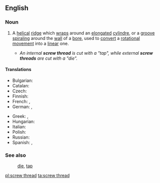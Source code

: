 ==English==
===Noun===
{{wikipedia}}
{{en-noun|head=[[screw]] [[thread]]}}
#{{engineering}} A [[helical]] [[ridge]] which [[wrap#Verb|wrap]]s around an [[elongated]] [[cylindre]], or a [[groove]] [[spiral#Verb|spiraling]] around the [[wall]] of a [[bore]], used to [[convert]] a [[rotation]]al [[movement]] into a [[linear]] one.
#*''An internal '''screw thread''' is cut with a "tap", while external '''screw threads''' are cut with a "die".''

====Translations====
{{trans-top|helical ridge or groove}}
* Bulgarian: {{t-|bg|резба|f|tr=rezbá|sc=Cyrl}}
* Catalan: {{t-|ca|solc|m}}
* Czech: {{t+|cs|závit|m}}
* Finnish: {{t-|fi|kierre}}
* French: {{t+|fr|filetage|m}}, {{t+|fr|filet|m}}
* German: {{t+|de|Gewinde|n}}, {{t-|de|Gewindegang|m}}
{{trans-mid}}
* Greek: {{t+|el|σπείρωμα|n|tr=speíroma|sc=Grek}}, {{t+|el|πάσο|n|tr=páso|sc=Grek}}
* Hungarian: {{t+|hu|menet}}
* Italian: {{t+|it|filetto|m}}
* Polish: {{t-|pl|gwint|m}}
* Russian: {{t-|ru|резьба|f|tr=rez'bá}}
* Spanish: {{t-|es|rosca|f}}, {{t-|es|filete|m}}
{{trans-bottom}}

===See also===
:[[die]], [[tap]]

[[pl:screw thread]]
[[ta:screw thread]]